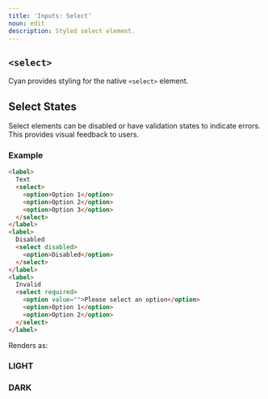 ```yaml
---
title: 'Inputs: Select'
noun: edit
description: Styled select element.
---
```


<article class="surface column-l">

# `<select>`

Cyan provides styling for the native `<select>` element.

## Select States

Select elements can be disabled or have validation states to indicate errors. This provides visual feedback to users.

### Example


```html
<label>
  Text
  <select>
    <option>Option 1</option>
    <option>Option 2</option>
    <option>Option 3</option>
  </select>
</label>
<label>
  Disabled
  <select disabled>
    <option>Disabled</option>
  </select>
</label>
<label>
  Invalid
  <select required>
    <option value="">Please select an option</option>
    <option>Option 1</option>
    <option>Option 2</option>
  </select>
</label>
```

Renders as:

<div class="grid two-col">
  <div class="light border border-radius p-1 surface">
    <h3>LIGHT</h3>
    <SelectDemo />
  </div>
  <div class="dark border border-radius p-1 surface">
    <h3>DARK</h3>
    <SelectDemo />
  </div>
</div>

</article>
